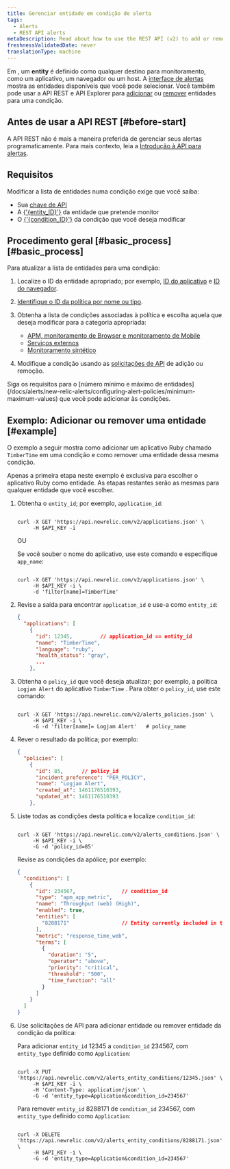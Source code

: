 ```yaml
---
title: Gerenciar entidade em condição de alerta
tags:
  - Alerts
  - REST API alerts
metaDescription: Read about how to use the REST API (v2) to add or remove apps and other entities from an alerts policy condition.
freshnessValidatedDate: never
translationType: machine
---
```


Em <InlinePopover type="alerts" />, um <DNT>**entity**</DNT> é definido como qualquer destino para monitoramento, como um aplicativo, um navegador ou um host. A [interface de alertas](http://one.newrelic.com/alerts/) mostra as entidades disponíveis que você pode selecionar. Você também pode usar a API REST e API Explorer para [adicionar](https://api.newrelic.com/docs/#/Alerts%20Entity%20Conditions/put_alerts_entity_conditions__entity_id__json) ou [remover](https://api.newrelic.com/docs/#/Alerts%20Entity%20Conditions/delete_alerts_entity_conditions__entity_id__json) entidades para uma condição.

## Antes de usar a API REST [#before-start]

A API REST não é mais a maneira preferida de gerenciar seus alertas programaticamente. Para mais contexto, leia a [Introdução à API para alertas](/docs/alerts/scale-automate/nerdgraph/nerdgraph-api-examples/).

## Requisitos

Modificar a lista de entidades numa condição exige que você saiba:

* Sua [chave de API](/docs/apis/rest-api-v2/getting-started/introduction-new-relic-rest-api-v2#api_key)
* A [\{&apos;\{entity\_ID}&apos;}](/docs/new-relic-solutions/get-started/glossary/#entity) da entidade que pretende monitor
* O [\{&apos;\{condition\_ID}&apos;}](/docs/new-relic-solutions/get-started/glossary/#alert-condition) da condição que você deseja modificar

## Procedimento geral [#basic\_process][#basic_process]

Para atualizar a lista de entidades para uma condição:

1. Localize o ID da entidade apropriado; por exemplo, [ID do aplicativo](/docs/apis/rest-api-v2/requirements/listing-host-instance-application-server-ids) e [ID do navegador](/docs/apis/rest-api-v2/browser-examples-v2/add-or-list-browser-apps-api-v2/).

2. [Identifique o ID da política por nome ou tipo](/docs/alerts/scale-automate/rest-api/rest-api-calls-alerts/#alert-policies).

3. Obtenha a lista de condições associadas à política e escolha aquela que deseja modificar para a categoria apropriada:

   * [APM, monitoramento de Browser e monitoramento de Mobile](/docs/alerts/new-relic-alerts/rest-api-alerts/rest-api-calls-new-relic-alerts#conditions)
   * [Serviços externos](/docs/alerts/new-relic-alerts/rest-api-alerts/rest-api-calls-new-relic-alerts#ext-services-conditions)
   * [Monitoramento sintético](/docs/alerts/new-relic-alerts/rest-api-alerts/rest-api-calls-new-relic-alerts#synthetics-conditions)

4. Modifique a condição usando as [solicitações de API](/docs/alerts/scale-automate/rest-api/rest-api-calls-alerts/#alert-entity-conditions) de adição ou remoção.

<Callout variant="important">
  Siga os requisitos para o [número mínimo e máximo de entidades](/docs/alerts/new-relic-alerts/configuring-alert-policies/minimum-maximum-values) que você pode adicionar às condições.
</Callout>

## Exemplo: Adicionar ou remover uma entidade [#example]

O exemplo a seguir mostra como adicionar um aplicativo Ruby chamado `TimberTime` em uma condição e como remover uma entidade dessa mesma condição.

Apenas a primeira etapa neste exemplo é exclusiva para escolher o aplicativo Ruby como entidade. As etapas restantes serão as mesmas para qualquer entidade que você escolher.

1. Obtenha o `entity_id`; por exemplo, `application_id`:

   ```shell

   curl -X GET 'https://api.newrelic.com/v2/applications.json' \
        -H $API_KEY -i
   ```

   OU

   Se você souber o nome do aplicativo, use este comando e especifique `app_name`:

   ```shell

   curl -X GET 'https://api.newrelic.com/v2/applications.json' \
        -H $API_KEY -i \
        -d 'filter[name]=TimberTime'
   ```

2. Revise a saída para encontrar `application_id` e use-a como `entity_id`:

   ```json
   {
     "applications": [
       {
         "id": 12345,         // application_id == entity_id
         "name": "TimberTime",
         "language": "ruby",
         "health_status": "gray",
         ...
       },
   ```

3. Obtenha o `policy_id` que você deseja atualizar; por exemplo, a política `Logjam Alert` do aplicativo `TimberTime` . Para obter o `policy_id`, use este comando:

   ```shell

   curl -X GET 'https://api.newrelic.com/v2/alerts_policies.json' \
        -H $API_KEY -i \
        -G -d 'filter[name]= Logjam Alert'   # policy_name
   ```

4. Rever o resultado da política; por exemplo:

   ```json
   {
     "policies": [
       {
         "id": 85,      // policy_id
         "incident_preference": "PER_POLICY",
         "name": "Logjam Alert",
         "created_at": 1461176510393,
         "updated_at": 1461176510393
       },
   ```

5. Liste todas as condições desta política e localize `condition_id`:

   ```shell

   curl -X GET 'https://api.newrelic.com/v2/alerts_conditions.json' \
        -H $API_KEY -i \
        -G -d 'policy_id=85'
   ```

   Revise as condições da apólice; por exemplo:

   ```json
   {
     "conditions": [
       {
         "id": 234567,               // condition_id
         "type": "apm_app_metric",
         "name": "Throughput (web) (High)",
         "enabled": true,
         "entities": [
           "8288171"                 // Entity currently included in the policy
         ],
         "metric": "response_time_web",
         "terms": [
           {
             "duration": "5",
             "operator": "above",
             "priority": "critical",
             "threshold": "500",
             "time_function": "all"
           }
         ]
       }
     ]
   }
   ```

6. Use solicitações de API para adicionar entidade ou remover entidade da condição da política:

   Para adicionar `entity_id` 12345 a `condition_id` 234567, com `entity_type` definido como `Application`:

   ```shell

   curl -X PUT 'https://api.newrelic.com/v2/alerts_entity_conditions/12345.json' \
        -H $API_KEY -i \
        -H 'Content-Type: application/json' \
        -G -d 'entity_type=Application&condition_id=234567'
   ```

   Para remover `entity_id` 8288171 de `condition_id` 234567, com `entity_type` definido como `Application`:

   ```shell

   curl -X DELETE 'https://api.newrelic.com/v2/alerts_entity_conditions/8288171.json' \
        -H $API_KEY -i \
        -G -d 'entity_type=Application&condition_id=234567'
   ```
